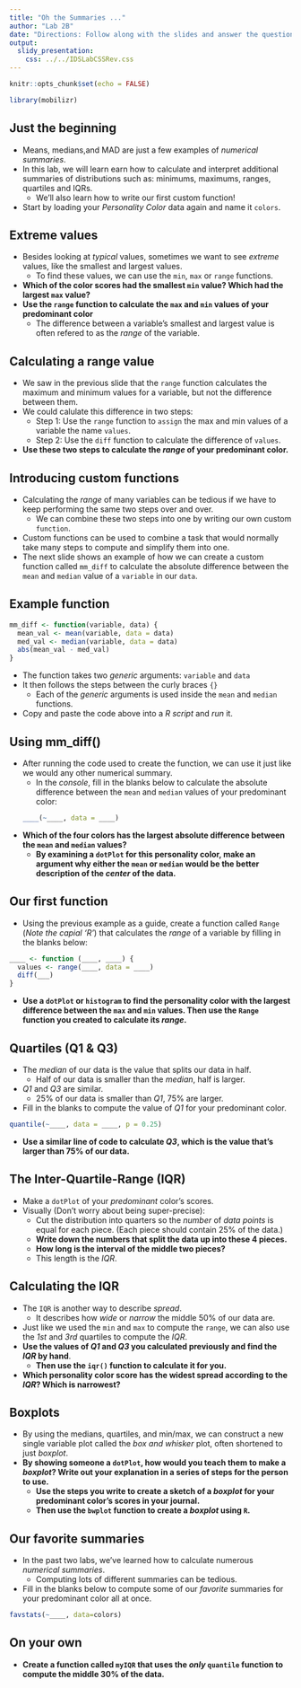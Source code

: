 ```yaml
---
title: "Oh the Summaries ..."
author: "Lab 2B"
date: "Directions: Follow along with the slides and answer the questions in **red** font in your journal."
output: 
  slidy_presentation: 
    css: ../../IDSLabCSSRev.css
---
```


```r
knitr::opts_chunk$set(echo = FALSE)
```

```r
library(mobilizr)
```

## Just the beginning

- Means, medians,and MAD are just a few examples of _numerical summaries_.
- In this lab, we will learn earn how to calculate and interpret additional summaries of  distributions such as: minimums, maximums, ranges, quartiles and IQRs. 
    - We'll also learn how to write our first custom function!
- Start by loading your _Personality Color_ data again and name it `colors`.


## Extreme values

- Besides looking at _typical_ values, sometimes we want to see _extreme_ values, like the smallest and largest values.
    - To find these values, we can use the `min`, `max` or `range` functions.
- **Which of the color scores had the smallest `min` value? Which had the largest `max` value?**
- **Use the `range` function to calculate the `max` and `min` values of your predominant color**
    - The difference between a variable's smallest and largest value is often refered to as the _range_ of the variable.


## Calculating a range value

- We saw in the previous slide that the `range` function calculates the maximum and minimum values for a variable, but not the difference between them.
- We could calulate this difference in two steps:
    - Step 1: Use the `range` function to `assign` the max and min values of a variable the name `values`.
    - Step 2: Use the `diff` function to calculate the difference of `values`.
- **Use these two steps to calculate the _range_ of your predominant color.**


## Introducing custom functions 

- Calculating the _range_ of many variables can be tedious if we have to keep performing the same two steps over and over.
    - We can combine these two steps into one by writing our own custom `function`.
- Custom functions can be used to combine a task that would normally take many steps to compute and simplify them into one.
- The next slide shows an example of how we can create a custom function called `mm_diff` to calculate the absolute difference between the `mean` and `median` value of a `variable` in our `data`.


## Example function

```r
mm_diff <- function(variable, data) {
  mean_val <- mean(variable, data = data)
  med_val <- median(variable, data = data)
  abs(mean_val - med_val)
}
```

- The function takes two _generic_ arguments: `variable` and `data`
- It then follows the steps between the curly braces `{}`
    - Each of the _generic_ arguments is used inside the `mean` and `median` functions.
- Copy and paste the code above into a _R script_ and _run_ it. 


## Using mm_diff()

- After running the code used to create the function, we can use it just like we would any other numerical summary.
    - In the _console_, fill in the blanks below to calculate the absolute difference between the `mean` and `median` values of your predominant color:
```r
____(~____, data = ____)
```

- **Which of the four colors has the largest absolute difference between the `mean` and `median` values?**
    - **By examining a `dotPlot` for this personality color, make an argument why either the `mean` or `median` would be the better description of the _center_ of the data.**


## Our first function

- Using the previous example as a guide, create a function called `Range` (_Note the capial 'R'_) that calculates the _range_ of a variable by filling in the blanks below:

```r
____ <- function (____, ____) {
  values <- range(____, data = ____)
  diff(___)
}
```

- **Use a `dotPlot` or `histogram` to find the personality color with the largest difference between the `max` and `min` values. Then use the `Range` function you created to calculate its _range_.**


## Quartiles (Q1 & Q3)

- The _median_ of our data is the value that splits our data in half.
    - Half of our data is smaller than the _median_, half is larger.
- _Q1_ and _Q3_ are similar.
    - 25% of our data is smaller than _Q1_, 75% are larger.
- Fill in the blanks to compute the value of _Q1_ for your predominant color.
```r
quantile(~____, data = ____, p = 0.25)
```

- **Use a similar line of code to calculate _Q3_, which is the value that's larger than 75% of our data.**


## The Inter-Quartile-Range (IQR)

- Make a `dotPlot` of your _predominant_ color's scores.
- Visually (Don't worry about being super-precise): 
    - Cut the distribution into quarters so the _number_ of _data points_ is equal for each piece. (Each piece should contain 25% of the data.)
    - **Write down the numbers that split the data up into these 4 pieces.**
    - **How long is the interval of the middle two pieces?**
    - This length is the _IQR_.


## Calculating the IQR

- The `IQR` is another way to describe _spread_.
    - It describes how _wide_ or _narrow_ the middle 50% of our data are.
- Just like we used the `min` and `max` to compute the `range`, we can also use the _1st_ and _3rd_ quartiles to compute the _IQR_.
- **Use the values of _Q1_ and _Q3_ you calculated previously and find the _IQR_ by hand**.
    - **Then use the `iqr()` function to calculate it for you.**
- **Which personality color score has the widest spread according to the _IQR_? Which is narrowest?**


## Boxplots

- By using the medians, quartiles, and min/max, we can construct a new single variable plot called the _box and whisker_ plot, often shortened to just _boxplot_.
- **By showing someone a `dotPlot`, how would you teach them to make a _boxplot_? Write out your explanation in a series of steps for the person to use.**
    - **Use the steps you write to create a sketch of a _boxplot_ for your predominant color's scores in your journal.**
    - **Then use the `bwplot` function to create a _boxplot_ using `R`.**
    
## Our favorite summaries

- In the past two labs, we've learned how to calculate numerous _numerical summaries_.
    - Computing lots of different summaries can be tedious.
- Fill in the blanks below to compute some of our _favorite_ summaries for your predominant color all at once.
```r
favstats(~____, data=colors)
```


## On your own

- **Create a function called `myIQR` that uses the _only_ `quantile` function to compute the middle 30% of the data.**




